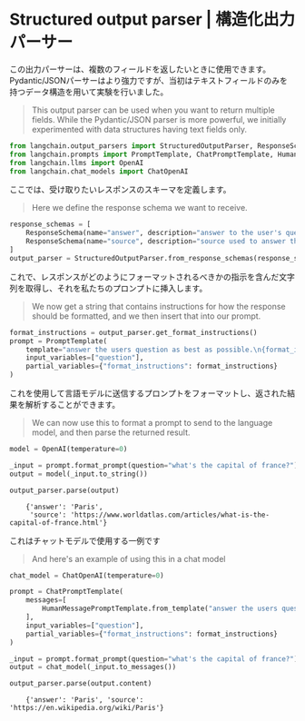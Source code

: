 # Structured output parser | 構造化出力パーサー

この出力パーサーは、複数のフィールドを返したいときに使用できます。Pydantic/JSONパーサーはより強力ですが、当初はテキストフィールドのみを持つデータ構造を用いて実験を行いました。

> This output parser can be used when you want to return multiple fields. While the Pydantic/JSON parser is more powerful, we initially experimented with data structures having text fields only.

```python
from langchain.output_parsers import StructuredOutputParser, ResponseSchema
from langchain.prompts import PromptTemplate, ChatPromptTemplate, HumanMessagePromptTemplate
from langchain.llms import OpenAI
from langchain.chat_models import ChatOpenAI
```

ここでは、受け取りたいレスポンスのスキーマを定義します。

> Here we define the response schema we want to receive.

```python
response_schemas = [
    ResponseSchema(name="answer", description="answer to the user's question"),
    ResponseSchema(name="source", description="source used to answer the user's question, should be a website.")
]
output_parser = StructuredOutputParser.from_response_schemas(response_schemas)
```

これで、レスポンスがどのようにフォーマットされるべきかの指示を含んだ文字列を取得し、それを私たちのプロンプトに挿入します。

> We now get a string that contains instructions for how the response should be formatted, and we then insert that into our prompt.

```python
format_instructions = output_parser.get_format_instructions()
prompt = PromptTemplate(
    template="answer the users question as best as possible.\n{format_instructions}\n{question}",
    input_variables=["question"],
    partial_variables={"format_instructions": format_instructions}
)
```

これを使用して言語モデルに送信するプロンプトをフォーマットし、返された結果を解析することができます。

> We can now use this to format a prompt to send to the language model, and then parse the returned result.

```python
model = OpenAI(temperature=0)
```

```python
_input = prompt.format_prompt(question="what's the capital of france?")
output = model(_input.to_string())
```

```python
output_parser.parse(output)
```

<CodeOutputBlock lang="python">

```
    {'answer': 'Paris',
     'source': 'https://www.worldatlas.com/articles/what-is-the-capital-of-france.html'}
```

</CodeOutputBlock>

これはチャットモデルで使用する一例です

> And here's an example of using this in a chat model

```python
chat_model = ChatOpenAI(temperature=0)
```

```python
prompt = ChatPromptTemplate(
    messages=[
        HumanMessagePromptTemplate.from_template("answer the users question as best as possible.\n{format_instructions}\n{question}")
    ],
    input_variables=["question"],
    partial_variables={"format_instructions": format_instructions}
)
```

```python
_input = prompt.format_prompt(question="what's the capital of france?")
output = chat_model(_input.to_messages())
```

```python
output_parser.parse(output.content)
```

<CodeOutputBlock lang="python">

```
    {'answer': 'Paris', 'source': 'https://en.wikipedia.org/wiki/Paris'}
```

</CodeOutputBlock>
